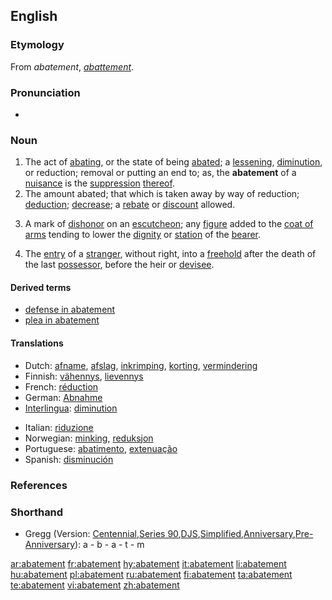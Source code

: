 {{wikisource1911Enc|Abatement}}
{{wikipedia}}
==English==

===Etymology===
From {{OF.}} ''abatement'', {{F.}} ''[[abattement]]''.

===Pronunciation===
* {{audio|en-us-abatement.ogg|Audio (US)}}

===Noun===
{{en-noun}}

# The act of [[abating]], or the state of being [[abate]]d; a [[lessening]], [[diminution]], or reduction; removal or putting an end to; as, the '''abatement''' of a [[nuisance]] is the [[suppression]] [[thereof]].
# The amount abated; that which is taken away by way of reduction; [[deduction]]; [[decrease]]; a [[rebate]] or [[discount]] allowed.
# {{heraldry}} A mark of [[dishonor]] on an [[escutcheon]]; any [[figure]] added to the [[coat of arms]] tending to lower the [[dignity]] or [[station]] of the [[bearer]].
# {{legal}} The [[entry]] of a [[stranger]], without right, into a [[freehold]] after the death of the last [[possessor]], before the heir or [[devisee]].

====Derived terms====
* [[defense in abatement]]
* [[plea in abatement]]

====Translations====
{{trans-top|the act of abating or the state of being abated}}
* Dutch: [[afname]], [[afslag]], [[inkrimping]], [[korting]], [[vermindering]]
* Finnish: [[vähennys]], [[lievennys]]
* French: [[réduction]] {{f}}
* German: [[Abnahme]] {{f}}
* [[Interlingua]]: [[diminution]]
{{trans-mid}}
* Italian: [[riduzione]]
* Norwegian: [[minking]], [[reduksjon]]
* Portuguese: [[abatimento]], [[extenuação]]
* Spanish: [[disminución]]
{{trans-bottom}}

===References===
{{R:Heraldry 1862}}

===Shorthand===
* Gregg (Version: [http://en.wikipedia.org/wiki/Gregg_Shorthand#Centennial_Gregg_Shorthand Centennial],[http://en.wikipedia.org/wiki/Gregg_Shorthand#Series_90_Gregg_Shorthand Series 90],[http://en.wikipedia.org/wiki/Gregg_Shorthand#Diamond_Jubilee_Gregg_Shorthand  DJS],[http://en.wikipedia.org/wiki/Gregg_Shorthand#Simplified_Gregg_Shorthand Simplified],[http://en.wikipedia.org/wiki/Gregg_Shorthand#Anniversary_Gregg_Shorthand Anniversary],[http://en.wikipedia.org/wiki/Gregg_Shorthand#Pre-Anniversary_Gregg_Shorthand Pre-Anniversary]): a - b - a - t - m

[[ar:abatement]]
[[fr:abatement]]
[[hy:abatement]]
[[it:abatement]]
[[li:abatement]]
[[hu:abatement]]
[[pl:abatement]]
[[ru:abatement]]
[[fi:abatement]]
[[ta:abatement]]
[[te:abatement]]
[[vi:abatement]]
[[zh:abatement]]